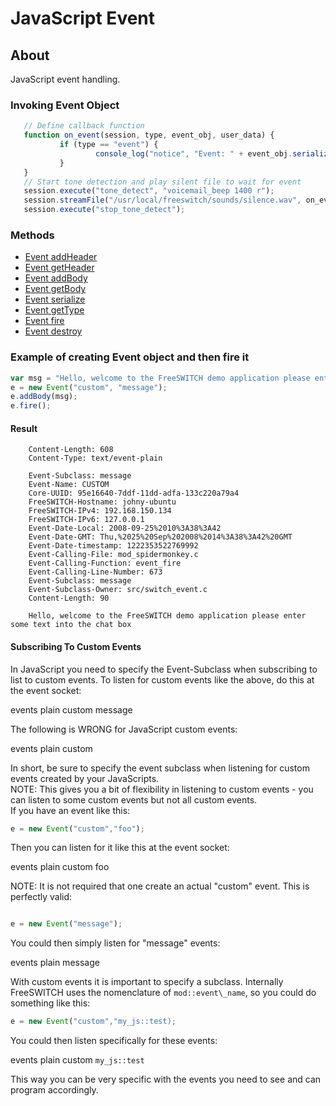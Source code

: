 
# JavaScript Event 

 

## About

JavaScript event handling.

### Invoking Event Object

```javascript
   // Define callback function
   function on_event(session, type, event_obj, user_data) {
           if (type == "event") {
                   console_log("notice", "Event: " + event_obj.serialize() + "\n"); 
           }
   }
   // Start tone detection and play silent file to wait for event
   session.execute("tone_detect", "voicemail_beep 1400 r");    
   session.streamFile("/usr/local/freeswitch/sounds/silence.wav", on_event);
   session.execute("stop_tone_detect");
```

### Methods

* [Event addHeader](https://wiki.freeswitch.org/index.php?title=Event%5FaddHeader&action=edit&redlink=1 "Event addHeader (page does not exist)")
* [Event getHeader](https://wiki.freeswitch.org/index.php?title=Event%5FgetHeader&action=edit&redlink=1 "Event getHeader (page does not exist)")
* [Event addBody](https://wiki.freeswitch.org/index.php?title=Event%5FaddBody&action=edit&redlink=1 "Event addBody (page does not exist)")
* [Event getBody](https://wiki.freeswitch.org/index.php?title=Event%5FgetBody&action=edit&redlink=1 "Event getBody (page does not exist)")
* [Event serialize](https://wiki.freeswitch.org/index.php?title=Event%5Fserialize&action=edit&redlink=1 "Event serialize (page does not exist)")
* [Event getType](https://wiki.freeswitch.org/index.php?title=Event%5FgetType&action=edit&redlink=1 "Event getType (page does not exist)")
* [Event fire](https://wiki.freeswitch.org/index.php?title=Event%5Ffire&action=edit&redlink=1 "Event fire (page does not exist)")
* [Event destroy](https://wiki.freeswitch.org/index.php?title=Event%5Fdestroy&action=edit&redlink=1 "Event destroy (page does not exist)")

### Example of creating Event object and then fire it

```javascript
var msg = "Hello, welcome to the FreeSWITCH demo application please enter some text into the chat box";
e = new Event("custom", "message");
e.addBody(msg);
e.fire();
```    

#### Result

```
    Content-Length: 608
    Content-Type: text/event-plain
    
    Event-Subclass: message
    Event-Name: CUSTOM
    Core-UUID: 95e16640-7ddf-11dd-adfa-133c220a79a4
    FreeSWITCH-Hostname: johny-ubuntu
    FreeSWITCH-IPv4: 192.168.150.134
    FreeSWITCH-IPv6: 127.0.0.1
    Event-Date-Local: 2008-09-25%2010%3A38%3A42
    Event-Date-GMT: Thu,%2025%20Sep%202008%2014%3A38%3A42%20GMT
    Event-Date-timestamp: 1222353522769992
    Event-Calling-File: mod_spidermonkey.c
    Event-Calling-Function: event_fire
    Event-Calling-Line-Number: 673
    Event-Subclass: message
    Event-Subclass-Owner: src/switch_event.c
    Content-Length: 90
         
    Hello, welcome to the FreeSWITCH demo application please enter some text into the chat box
```

#### Subscribing To Custom Events

In JavaScript you need to specify the Event-Subclass when subscribing to list to custom events. To listen for custom events like the above, do this at the event socket:

events plain custom message

The following is WRONG for JavaScript custom events:

events plain custom

In short, be sure to specify the event subclass when listening for custom events created by your JavaScripts.   
NOTE: This gives you a bit of flexibility in listening to custom events - you can listen to some custom events but not all custom events.  
If you have an event like this:

```javascript
e = new Event("custom","foo");
```

Then you can listen for it like this at the event socket:

events plain custom foo

  
NOTE: It is not required that one create an actual "custom" event. This is perfectly valid:

```javascript

e = new Event("message");
```

You could then simply listen for "message" events:

events plain message

With custom events it is important to specify a subclass. Internally FreeSWITCH uses the nomenclature of `mod::event\_name`, so you could do something like this:

```javascript
e = new Event("custom","my_js::test);
```

You could then listen specifically for these events:

events plain custom `my_js::test`

This way you can be very specific with the events you need to see and can program accordingly.


